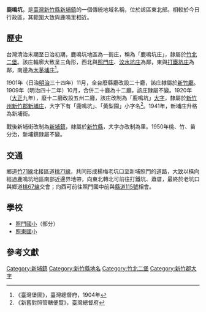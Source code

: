{{noteTA　
|1 = zh-cn:庄; zh-hk:庄; zh-tw:庄;
}}
'''鹿鳴坑'''，是[[臺灣|臺灣]][[新竹縣|新竹縣]][[新埔鎮|新埔鎮]]的一個傳統地域名稱，位於該區東北部。相較於今日行政區，其範圍大致與鹿鳴里相近。

==歷史==
台灣清治末期至日治初期，鹿鳴坑地區為一街庄，稱為「鹿鳴坑庄」，隸屬於[[竹北二堡|竹北二堡]]。該庄輪廓大致呈三角形，西北與[[照門_(地名)|照門庄]]、[[汶水坑庄|汶水坑庄]]為鄰，東與[[北打鐵坑|打鐵坑庄]]為鄰，南邊為[[大茅埔_(新竹縣)|大茅埔庄]]<ref>《臺灣堡圖》，臺灣總督府，1904年</ref>。

1901年（日治[[明治|明治]]三十四年）11月，全台廢縣廳改設二十廳，該庄隸屬於[[新竹廳|新竹廳]]。1909年（明治四十二年）10月，合併二十廳為十二廳，該庄隸屬不變。1920年（[[大正|大正]]九年），廢十二廳改設五州二廳，該庄改制為「鹿鳴坑」[[大字|大字]]，隸屬於[[新竹州|新竹州]][[新竹郡|新竹郡]][[新埔街|新埔庄]]，大字下有「鹿鳴坑」、「黃梨園」小字名<ref>《新舊對照管轄便覽》，臺灣總督府</ref>。1941年，新埔庄升格為新埔街。

戰後新埔街改制為[[新埔鎮|新埔鎮]]，隸屬於[[新竹縣|新竹縣]]，大字亦改制為里。1950年桃、竹、苗分治，新埔鎮隸屬不變。

==交通==
鄉道[[竹71線|竹71線]]北接區道[[桃71線|桃71線]]，共同形成楊梅老坑口至新埔照門的道路，大致以橫向經過鹿鳴坑地區南部近邊界地帶，向東北轉北可前往打鐵坑、蕭厝，最終於老坑口與鄉道[[桃67線|桃67線]]交會；向西可前往照門國中前與[[縣道115號|縣道115號]]相會。

==學校==
*[[照門國小|照門國小]]（部分）
*[[照東國小|照東國小]]

==參考文獻==
{{reflist}}

{{新竹郡}}

[[Category:新埔鎮|Category:新埔鎮]]
[[Category:新竹縣地名|Category:新竹縣地名]]
[[Category:竹北二堡|Category:竹北二堡]]
[[Category:新竹郡大字|Category:新竹郡大字]]